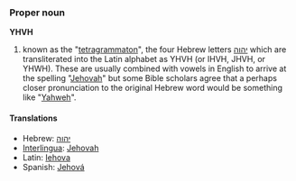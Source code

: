 === Proper noun ===
'''YHVH'''

#known as the "[[tetragrammaton]]", the four Hebrew letters [[יהוה]] which are transliterated into the Latin alphabet as YHVH (or IHVH, JHVH, or YHWH). These are usually combined with vowels in English to arrive at the spelling "[[Jehovah]]" but some Bible scholars agree that a perhaps closer pronunciation to the original Hebrew word would be something like "[[Yahweh]]".

==== Translations ====
*Hebrew: [[יהוה]]
*[[Interlingua]]: [[Jehovah]]
*Latin: [[Iehova]]
*Spanish: [[Jehová]]
